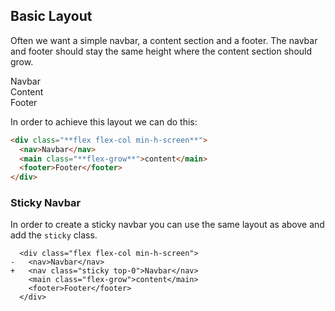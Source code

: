 ## Basic Layout

Often we want a simple navbar, a content section and a footer. The navbar and footer should stay the same height
where the content section should grow.

<div className="flex flex-col shadow-lg rounded-md">
  <nav className="rounded-t-md text-white font-medium px-3 py-2 bg-gradient-to-br from-pink-400 to-purple-500">
    Navbar
  </nav>
  <main className="text-white font-medium px-3 py-10 bg-gradient-to-r from-emerald-400 to-teal-500">
    Content
  </main>
  <footer className="text-white rounded-b-md font-medium px-3 py-2 bg-gradient-to-tr from-yellow-400 to-yellow-500">
    Footer
  </footer>
</div>

In order to achieve this layout we can do this:

```html
<div class="**flex flex-col min-h-screen**">
  <nav>Navbar</nav>
  <main class="**flex-grow**">content</main>
  <footer>Footer</footer>
</div>
```

### Sticky Navbar

In order to create a sticky navbar you can use the same layout as above and add the `sticky` class.

```diff-html
  <div class="flex flex-col min-h-screen">
-   <nav>Navbar</nav>
+   <nav class="sticky top-0">Navbar</nav>
    <main class="flex-grow">content</main>
    <footer>Footer</footer>
  </div>
```
